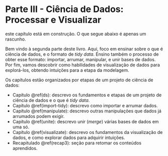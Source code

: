 # Parte III - Ciência de Dados: Processar e Visualizar {#intro3 .unnumbered}

:::{.warn}
este capítulo está em construção. O que segue abaixo é apenas um rascunho.
:::

Bem vindo à segunda parte deste livro. Aqui, foco em ensinar sobre o que é ciência de dados, e o formato de _tidy data_. Ensino também o processo de obter esse formato: importar, arrumar, manipular, e unir bases de dados. Por fim, vamos descobrir como habilidades de visualização de dados para explorá-los, obtendo intuições para a etapa da modelagem.

Os capítulos estão organizados por etapas de um projeto de ciência de dados:

- Capítulo \@ref(ds): descrevo os fundamentos e etapas de um projeto de ciência de dados e o que é _tidy data_.
- Capítulo \@ref(import-tidy): descrevo como importar e arrumar dados.
- Capítulo \@ref(manipulate): descrevo outras manipulações que dados já arrumados podem exigir.
- Capítulo \@ref(unite): descrevo unir (_merge_) várias bases de dados em uma só.
- Capítulo \@ref(visualizate): descrevo os fundamentos da visualização de dados, e como explorar dados para adquirir intuições.
- Recapitulado \@ref(recap3): seção para retomar os conteúdos aprendidos.
